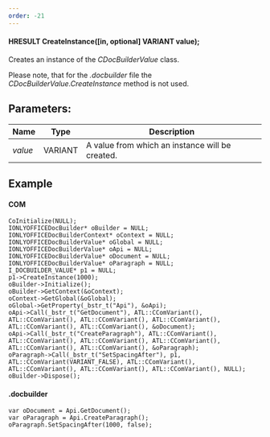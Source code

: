 ```yaml
---
order: -21
---
```

#### HRESULT CreateInstance(\[in, optional] VARIANT value);

Creates an instance of the *CDocBuilderValue* class.

Please note, that for the *.docbuilder* file the *CDocBuilderValue.CreateInstance* method is not used.

## Parameters:

| Name    | Type    | Description                                     |
| ------- | ------- | ----------------------------------------------- |
| *value* | VARIANT | A value from which an instance will be created. |

## Example

#### COM

```
CoInitialize(NULL);
IONLYOFFICEDocBuilder* oBuilder = NULL;
IONLYOFFICEDocBuilderContext* oContext = NULL;
IONLYOFFICEDocBuilderValue* oGlobal = NULL;
IONLYOFFICEDocBuilderValue* oApi = NULL;
IONLYOFFICEDocBuilderValue* oDocument = NULL;
IONLYOFFICEDocBuilderValue* oParagraph = NULL;
I_DOCBUILDER_VALUE* p1 = NULL;
p1->CreateInstance(1000);
oBuilder->Initialize();
oBuilder->GetContext(&oContext);
oContext->GetGlobal(&oGlobal);
oGlobal->GetProperty(_bstr_t("Api"), &oApi);
oApi->Call(_bstr_t("GetDocument"), ATL::CComVariant(), ATL::CComVariant(), ATL::CComVariant(), ATL::CComVariant(), ATL::CComVariant(), ATL::CComVariant(), &oDocument);
oApi->Call(_bstr_t("CreateParagraph"), ATL::CComVariant(), ATL::CComVariant(), ATL::CComVariant(), ATL::CComVariant(), ATL::CComVariant(), ATL::CComVariant(), &oParagraph);
oParagraph->Call(_bstr_t("SetSpacingAfter"), p1, ATL::CComVariant(VARIANT_FALSE), ATL::CComVariant(), ATL::CComVariant(), ATL::CComVariant(), ATL::CComVariant(), NULL);
oBuilder->Dispose();
```

#### .docbuilder

```
var oDocument = Api.GetDocument();
var oParagraph = Api.CreateParagraph();
oParagraph.SetSpacingAfter(1000, false);
```
